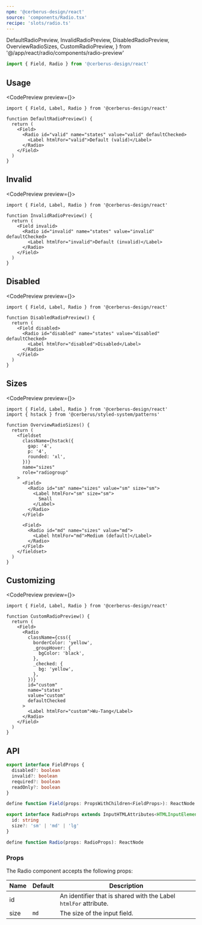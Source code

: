 ```yaml
---
npm: '@cerberus-design/react'
source: 'components/Radio.tsx'
recipe: 'slots/radio.ts'
---
```


  DefaultRadioPreview,
  InvalidRadioPreview,
  DisabledRadioPreview,
  OverviewRadioSizes,
  CustomRadioPreview,
} from '@/app/react/radio/components/radio-preview'

```ts
import { Field, Radio } from '@cerberus-design/react'
```

## Usage

<CodePreview preview={<DefaultRadioPreview />}>
```tsx title="valid-radio.tsx" {7}
import { Field, Label, Radio } from '@cerberus-design/react'

function DefaultRadioPreview() {
  return (
    <Field>
      <Radio id="valid" name="states" value="valid" defaultChecked>
        <Label htmlFor="valid">Default (valid)</Label>
      </Radio>
    </Field>
  )
}
```
</CodePreview>

## Invalid

<CodePreview preview={<InvalidRadioPreview />}>
```tsx title="invalid-radio.tsx" {5}
import { Field, Label, Radio } from '@cerberus-design/react'

function InvalidRadioPreview() {
  return (
    <Field invalid>
      <Radio id="invalid" name="states" value="invalid" defaultChecked>
        <Label htmlFor="invalid">Default (invalid)</Label>
      </Radio>
    </Field>
  )
}
```
</CodePreview>

## Disabled

<CodePreview preview={<DisabledRadioPreview />}>
```tsx title="search-input.tsx" {5}
import { Field, Label, Radio } from '@cerberus-design/react'

function DisabledRadioPreview() {
  return (
    <Field disabled>
      <Radio id="disabled" name="states" value="disabled" defaultChecked>
        <Label htmlFor="disabled">Disabled</Label>
      </Radio>
    </Field>
  )
}
```
</CodePreview>

## Sizes

<CodePreview preview={<OverviewRadioSizes />}>
```tsx title="radio-sizes.tsx" {14,20,26}
import { Field, Label, Radio } from '@cerberus-design/react'
import { hstack } from '@cerberus/styled-system/patterns'

function OverviewRadioSizes() {
  return (
    <fieldset
      className={hstack({
        gap: '4',
        p: '4',
        rounded: 'xl',
      })}
      name="sizes"
      role="radiogroup"
    >
      <Field>
        <Radio id="sm" name="sizes" value="sm" size="sm">
          <Label htmlFor="sm" size="sm">
            Small
          </Label>
        </Radio>
      </Field>

      <Field>
        <Radio id="md" name="sizes" value="md">
          <Label htmlFor="md">Medium (default)</Label>
        </Radio>
      </Field>
    </fieldset>
  )
}
```
</CodePreview>

## Customizing

<CodePreview preview={<CustomRadioPreview />}>
```tsx title="custom-radio.tsx"
import { Field, Label, Radio } from '@cerberus-design/react'

function CustomRadioPreview() {
  return (
    <Field>
      <Radio
        className={css({
          borderColor: 'yellow',
          _groupHover: {
            bgColor: 'black',
          },
          _checked: {
            bg: 'yellow',
          },
        })}
        id="custom"
        name="states"
        value="custom"
        defaultChecked
      >
        <Label htmlFor="custom">Wu-Tang</Label>
      </Radio>
    </Field>
  )
}
```
</CodePreview>

## API

<NoteAdmonition description="The Radio component must be used within a Field provider." />

```ts showLineNumbers=false
export interface FieldProps {
  disabled?: boolean
  invalid?: boolean
  required?: boolean
  readOnly?: boolean
}

define function Field(props: PropsWithChildren<FieldProps>): ReactNode
```

```ts showLineNumbers=false
export interface RadioProps extends InputHTMLAttributes<HTMLInputElement> {
  id: string
  size?: 'sm' | 'md' | 'lg'
}

define function Radio(props: RadioProps): ReactNode
```

### Props

The Radio component accepts the following props:

| Name     | Default | Description                                                   |
| -------- | ------- | ------------------------------------------------------------- |
| id   |    |  An identifier that is shared with the Label `htmlFor` attribute.        |
| size   | `md`   |  The size of the input field.        |
